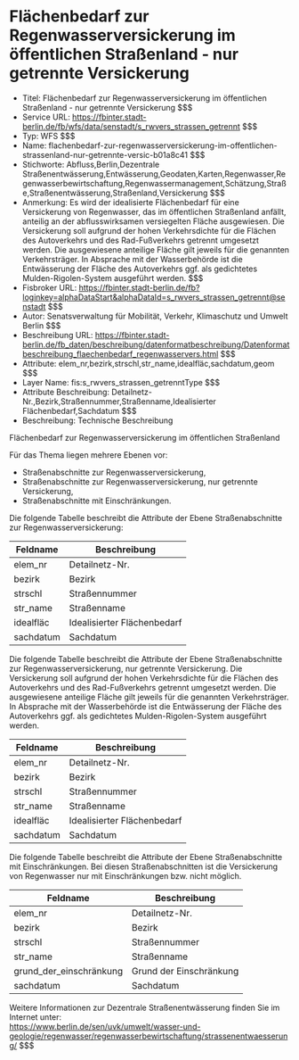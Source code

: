 # Flächenbedarf zur Regenwasserversickerung im öffentlichen Straßenland - nur getrennte Versickerung
- Titel: Flächenbedarf zur Regenwasserversickerung im öffentlichen Straßenland - nur getrennte Versickerung $$$
- Service URL: https://fbinter.stadt-berlin.de/fb/wfs/data/senstadt/s_rwvers_strassen_getrennt $$$
- Typ: WFS $$$
- Name: flachenbedarf-zur-regenwasserversickerung-im-offentlichen-strassenland-nur-getrennte-versic-b01a8c41 $$$
- Stichworte: Abfluss,Berlin,Dezentrale Straßenentwässerung,Entwässerung,Geodaten,Karten,Regenwasser,Regenwasserbewirtschaftung,Regenwassermanagement,Schätzung,Straße,Straßenentwässerung,Straßenland,Versickerung $$$
- Anmerkung: Es wird der idealisierte Flächenbedarf für eine Versickerung von Regenwasser, das im öffentlichen Straßenland anfällt, anteilig an der abflusswirksamen versiegelten Fläche ausgewiesen. Die Versickerung soll aufgrund der hohen Verkehrsdichte für die Flächen des Autoverkehrs und des Rad-Fußverkehrs getrennt umgesetzt werden. Die ausgewiesene anteilige Fläche gilt jeweils für die genannten Verkehrsträger. In Absprache mit der Wasserbehörde ist die Entwässerung der Fläche des Autoverkehrs ggf. als gedichtetes Mulden-Rigolen-System ausgeführt werden. $$$
- Fisbroker URL: https://fbinter.stadt-berlin.de/fb?loginkey=alphaDataStart&alphaDataId=s_rwvers_strassen_getrennt@senstadt $$$
- Autor: Senatsverwaltung für Mobilität, Verkehr, Klimaschutz und Umwelt Berlin $$$
- Beschreibung URL: https://fbinter.stadt-berlin.de/fb_daten/beschreibung/datenformatbeschreibung/Datenformatbeschreibung_flaechenbedarf_regenwasservers.html $$$
- Attribute: elem_nr,bezirk,strschl,str_name,idealfläc,sachdatum,geom $$$
- Layer Name: fis:s_rwvers_strassen_getrenntType $$$
- Attribute Beschreibung: Detailnetz-Nr.,Bezirk,Straßennummer,Straßenname,Idealisierter Flächenbedarf,Sachdatum $$$
- Beschreibung: Technische Beschreibung 

Flächenbedarf zur Regenwasserversickerung im öffentlichen Straßenland

Für das Thema liegen mehrere Ebenen vor:

* Straßenabschnitte zur Regenwasserversickerung,
* Straßenabschnitte zur Regenwasserversickerung, nur getrennte Versickerung,
* Straßenabschnitte mit Einschränkungen.

Die folgende Tabelle beschreibt die Attribute der Ebene Straßenabschnitte zur Regenwasserversickerung:

| **Feldname** | **Beschreibung**            |
| ------------ | --------------------------- |
| elem\_nr     | Detailnetz-Nr.              |
| bezirk       | Bezirk                      |
| strschl      | Straßennummer               |
| str\_name    | Straßenname                 |
| idealfläc    | Idealisierter Flächenbedarf |
| sachdatum    | Sachdatum                   |

Die folgende Tabelle beschreibt die Attribute der Ebene Straßenabschnitte zur Regenwasserversickerung, nur getrennte Versickerung. Die Versickerung soll aufgrund der hohen Verkehrsdichte für die Flächen des Autoverkehrs und des Rad-Fußverkehrs getrennt umgesetzt werden. Die ausgewiesene anteilige Fläche gilt jeweils für die genannten Verkehrsträger. In Absprache mit der Wasserbehörde ist die Entwässerung der Fläche des Autoverkehrs ggf. als gedichtetes Mulden-Rigolen-System ausgeführt werden.

| **Feldname** | **Beschreibung**            |
| ------------ | --------------------------- |
| elem\_nr     | Detailnetz-Nr.              |
| bezirk       | Bezirk                      |
| strschl      | Straßennummer               |
| str\_name    | Straßenname                 |
| idealfläc    | Idealisierter Flächenbedarf |
| sachdatum    | Sachdatum                   |

Die folgende Tabelle beschreibt die Attribute der Ebene Straßenabschnitte mit Einschränkungen. Bei diesen Straßenabschnitten ist die Versickerung von Regenwasser nur mit Einschränkungen bzw. nicht möglich.

| **Feldname**              | **Beschreibung**        |
| ------------------------- | ----------------------- |
| elem\_nr                  | Detailnetz-Nr.          |
| bezirk                    | Bezirk                  |
| strschl                   | Straßennummer           |
| str\_name                 | Straßenname             |
| grund\_der\_einschränkung | Grund der Einschränkung |
| sachdatum                 | Sachdatum               |

Weitere Informationen zur Dezentrale Straßenentwässerung finden Sie im Internet unter:  
https://www.berlin.de/sen/uvk/umwelt/wasser-und-geologie/regenwasser/regenwasserbewirtschaftung/strassenentwaesserung/ $$$

